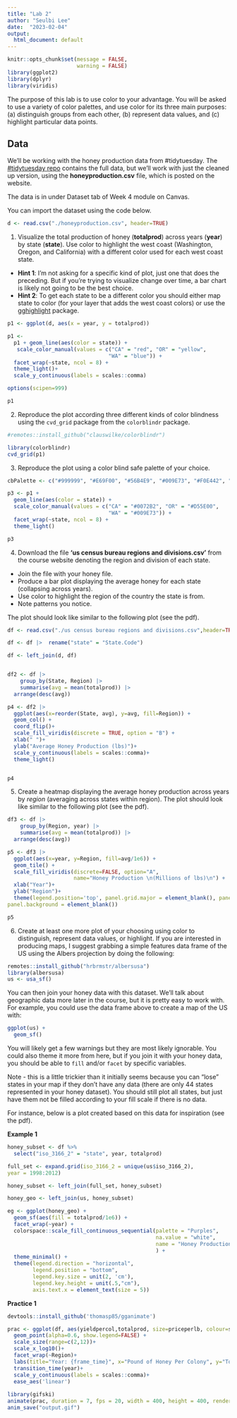 ```yaml
---
title: "Lab 2"
author: "Seulbi Lee"
date:  "2023-02-04"
output:
  html_document: default
---
```


```r
knitr::opts_chunk$set(message = FALSE,
                      warning = FALSE)
library(ggplot2)
library(dplyr)
library(viridis)
```

The purpose of this lab is to use color to your advantage. You will be asked to use a variety of color palettes, and use color for its three main purposes: (a) distinguish groups from each other, (b) represent data values, and (c) highlight particular data points.

## Data

We’ll be working with the honey production data from #tidytuesday. The [#tidytuesday repo](https://github.com/rfordatascience/tidytuesday/tree/master/data/2018/2018-05-21) contains the full data, but we’ll work with just the cleaned up version, using the **honeyproduction.csv** file, which is posted on the website.

The data is in under Dataset tab of Week 4 module on Canvas.

You can import the dataset using the code below.

```r
d <- read.csv("./honeyproduction.csv", header=TRUE)
```

1. Visualize the total production of honey (**totalprod**) across years (**year**) by state (**state**). Use color to highlight the west coast (Washington, Oregon, and California) with a different color used for each west coast state.
  + **Hint 1**: I'm not asking for a specific kind of plot, just one that does the preceding. But if you're trying to visualize change over time, a bar chart is likely not going to be the best choice.
  + **Hint 2**: To get each state to be a different color you should either map state to color (for your layer that adds the west coast colors) or use the [gghighlight](https://yutannihilation.github.io/gghighlight/index.html) package.

```r
p1 <- ggplot(d, aes(x = year, y = totalprod))

p1 <-
  p1 + geom_line(aes(color = state)) +
   scale_color_manual(values = c("CA" = "red", "OR" = "yellow", 
                                "WA" = "blue")) +
  facet_wrap(~state, ncol = 8) + 
  theme_light()+
  scale_y_continuous(labels = scales::comma)

options(scipen=999)

p1
```

2. Reproduce the plot according three different kinds of color blindness using the `cvd_grid` package from the `colorblindr` package.

```r
#remotes::install_github("clauswilke/colorblindr")

library(colorblindr)
cvd_grid(p1)

```

3. Reproduce the plot using a color blind safe palette of your choice. 

```r
cbPalette <- c("#999999", "#E69F00", "#56B4E9", "#009E73", "#F0E442", "#0072B2", "#D55E00", "#CC79A7")

p3 <- p1 + 
  geom_line(aes(color = state)) +
  scale_color_manual(values = c("CA" = "#0072B2", "OR" = "#D55E00", 
                                "WA" = "#009E73")) +
  facet_wrap(~state, ncol = 8) + 
  theme_light()

p3
```

4. Download the file **'us census bureau regions and divisions.csv'** from the course website denoting the region and division of each state. 
  + Join the file with your honey file. 
  + Produce a bar plot displaying the average honey for each state (collapsing across years). 
  + Use color to highlight the region of the country the state is from. 
  + Note patterns you notice. 

The plot should look like similar to the following plot (see the pdf).

```r
df <- read.csv("./us census bureau regions and divisions.csv",header=TRUE)

df <- df |>  rename("state" = "State.Code")

df <- left_join(d, df)


df2 <- df |> 
	group_by(State, Region) |> 
	summarise(avg = mean(totalprod)) |> 
  arrange(desc(avg))

p4 <- df2 |> 
  ggplot(aes(x=reorder(State, avg), y=avg, fill=Region)) +
  geom_col() +
  coord_flip()+
  scale_fill_viridis(discrete = TRUE, option = "B") +
  xlab(" ")+
  ylab("Average Honey Production (lbs)")+
  scale_y_continuous(labels = scales::comma)+
  theme_light()


p4

```

5. Create a heatmap displaying the average honey production across years by *region* (averaging across states within region). The plot should look like similar to the following plot (see the pdf).

```r

df3 <- df |> 
	group_by(Region, year) |> 
	summarise(avg = mean(totalprod)) |> 
  arrange(desc(avg))

p5 <- df3 |> 
  ggplot(aes(x=year, y=Region, fill=avg/1e6)) +
  geom_tile() +
  scale_fill_viridis(discrete=FALSE, option="A",
                     name="Honey Production \n(Millions of lbs)\n") +
  xlab("Year")+
  ylab("Region")+
  theme(legend.position='top', panel.grid.major = element_blank(), panel.grid.minor = element_blank(),
panel.background = element_blank())

p5

```

6. Create at least one more plot of your choosing using color to distinguish,
represent data values, or highlight. If you are interested in producing maps, I
suggest grabbing a simple features data frame of the US using the Albers projection
by doing the following:

```r
remotes::install_github("hrbrmstr/albersusa")
library(albersusa)
us <- usa_sf()
```
You can then join your honey data with this dataset. We'll talk about geographic
data more later in the course, but it is pretty easy to work with. For example,
you could use the data frame above to create a map of the US with:


```r
ggplot(us) +
  geom_sf()
```

You will likely get a few warnings but they are most likely ignorable. You could also theme it more from here, but if you join it with your
honey data, you should be able to `fill` and/or `facet` by specific variables.

Note - this is a little trickier than it initially seems because you can "lose"
states in your map if they don't have any data (there are only 44 states
represented in your honey dataset). You should still plot all states, but just 
have them not be filled according to your fill scale if there is no data.

For instance, below is a plot created based on this data for inspiration (see the pdf).

**Example 1**

``` r
honey_subset <- df %>%
  select("iso_3166_2" = "state", year, totalprod)

full_set <- expand.grid(iso_3166_2 = unique(us$iso_3166_2),
year = 1998:2012)

honey_subset <- left_join(full_set, honey_subset)

honey_geo <- left_join(us, honey_subset)

eg <- ggplot(honey_geo) +
  geom_sf(aes(fill = totalprod/1e6)) +
  facet_wrap(~year) +
  colorspace::scale_fill_continuous_sequential(palette = "Purples", 
                                               na.value = "white",
                                               name = "Honey Production\n(Millions of lbs)\n"
                                               ) +
  theme_minimal() +
  theme(legend.direction = "horizontal",
        legend.position = "bottom",
        legend.key.size = unit(2, 'cm'),
        legend.key.height = unit(.5,"cm"),
        axis.text.x = element_text(size = 5))
```

**Practice 1**

```r
devtools::install_github('thomasp85/gganimate')

prac <- ggplot(df, aes(yieldpercol,totalprod, size=priceperlb, colour=state)) +
  geom_point(alpha=0.6, show.legend=FALSE) +
  scale_size(range=c(2,12))+
  scale_x_log10()+
  facet_wrap(~Region)+
  labs(title="Year: {frame_time}", x="Pound of Honey Per Colony", y="Total Pounds of Honey Production")+
  transition_time(year)+
  scale_y_continuous(labels = scales::comma)+
  ease_aes('linear')
  
library(gifski)
animate(prac, duration = 7, fps = 20, width = 400, height = 400, renderer = gifski_renderer())
anim_save("output.gif")
```


